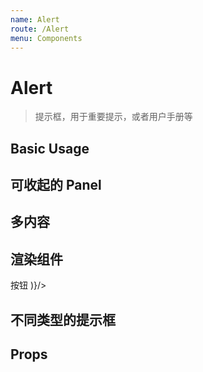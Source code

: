 ```yaml
---
name: Alert
route: /Alert
menu: Components
---
```



# Alert

> 提示框，用于重要提示，或者用户手册等

## Basic Usage

<Playground>
  <Alert 
    title="了不起的盖茨比"
    text={MockData[0]}/>
</Playground>

## 可收起的 Panel

<Playground>
  <Alert 
    title="内容可收起"
    collapse
    text={MockData[3]}/>
</Playground>

## 多内容

<Playground>
  <Alert 
    title="很多内容"
    texts={MockData}/>
</Playground>

## 渲染组件

<Playground>
  <Alert 
    title="任意组件"
    text={(
      <span className="btn red">按钮</span>
    )}/>
</Playground>

## 不同类型的提示框

<Playground>
  <Alert title="通用"
    type="normal"
    texts={[
      '带有序号的内容1',
      '带有序号的内容2',
    ]}/>
  <Alert title="成功"
    type="success"
    texts={[
      '带有序号的内容1',
      '带有序号的内容2',
    ]}/>
  <Alert title="重要或错误"
    type="error"
    texts={[
      '带有序号的内容1',
      '带有序号的内容2',
    ]}/>
  <Alert title="警告"
    type="warn"
    texts={[
      '带有序号的内容1',
      '带有序号的内容2',
    ]}/>
</Playground>

## Props

<Props of={Alert} />

